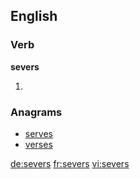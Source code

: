 
==English==

===Verb===
'''severs'''

# {{third-person singular of|sever}}

===Anagrams===
* [[serves#English|serves]]
* [[verses#English|verses]]

[[de:severs]]
[[fr:severs]]
[[vi:severs]]